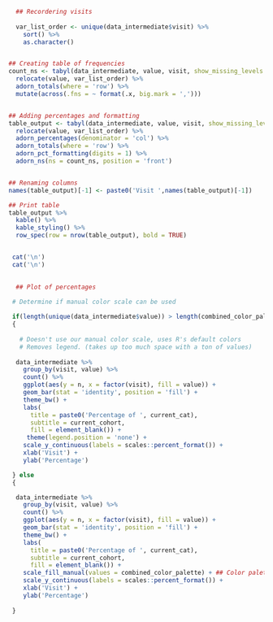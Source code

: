 ```r

  ## Recordering visits
  
  var_list_order <- unique(data_intermediate$visit) %>%
    sort() %>%
    as.character()


## Creating table of frequencies
count_ns <- tabyl(data_intermediate, value, visit, show_missing_levels = FALSE) %>%
  relocate(value, var_list_order) %>%
  adorn_totals(where = 'row') %>%
  mutate(across(.fns = ~ format(.x, big.mark = ',')))


## Adding percentages and formatting
table_output <- tabyl(data_intermediate, value, visit, show_missing_levels = FALSE) %>%
  relocate(value, var_list_order) %>%
  adorn_percentages(denominator = 'col') %>%
  adorn_totals(where = 'row') %>%
  adorn_pct_formatting(digits = 1) %>%
  adorn_ns(ns = count_ns, position = 'front')


## Renaming columns
names(table_output)[-1] <- paste0('Visit ',names(table_output)[-1])

## Print table
table_output %>%
  kable() %>%
  kable_styling() %>%
  row_spec(row = nrow(table_output), bold = TRUE)


 cat('\n')
 cat('\n')
  

  ## Plot of percentages

 # Determine if manual color scale can be used
 
 if(length(unique(data_intermediate$value)) > length(combined_color_palette))
 {
  
   # Doesn't use our manual color scale, uses R's default colors
   # Removes legend. (takes up too much space with a ton of values)
   
  data_intermediate %>%
    group_by(visit, value) %>%
    count() %>%
    ggplot(aes(y = n, x = factor(visit), fill = value)) + 
    geom_bar(stat = 'identity', position = 'fill') +
    theme_bw() +
    labs(
      title = paste0('Percentage of ', current_cat),
      subtitle = current_cohort,
      fill = element_blank()) +
     theme(legend.position = 'none') +
    scale_y_continuous(labels = scales::percent_format()) +
    xlab('Visit') +
    ylab('Percentage')  

 } else 
 {

  data_intermediate %>%
    group_by(visit, value) %>%
    count() %>%
    ggplot(aes(y = n, x = factor(visit), fill = value)) + 
    geom_bar(stat = 'identity', position = 'fill') +
    theme_bw() +
    labs(
      title = paste0('Percentage of ', current_cat),
      subtitle = current_cohort,
      fill = element_blank()) +
    scale_fill_manual(values = combined_color_palette) + ## Color palette that accommodates more values
    scale_y_continuous(labels = scales::percent_format()) +
    xlab('Visit') +
    ylab('Percentage')  
   
 }
   




```
